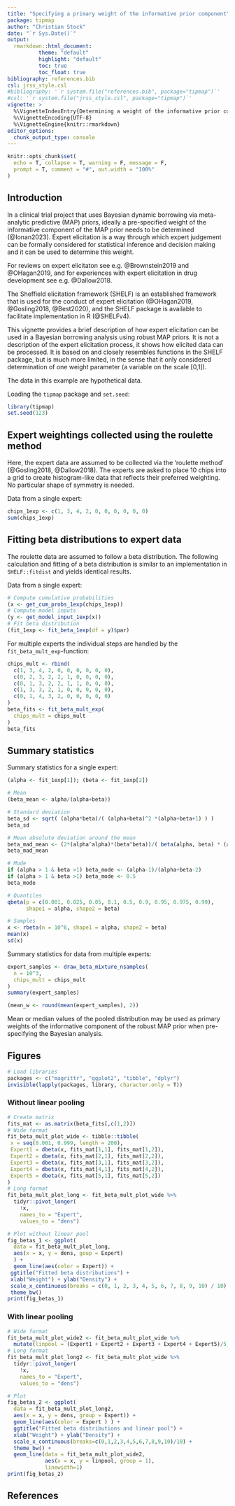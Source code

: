 ---
title: "Specifying a primary weight of the informative prior component"
package: tipmap
author: "Christian Stock"
date: "`r Sys.Date()`"
output: 
  rmarkdown::html_document:
          theme: "default"
          highlight: "default"
          toc: true
          toc_float: true
bibliography: references.bib
csl: jrss_style.csl
#bibliography: '`r system.file("references.bib", package="tipmap")`'
#csl: '`r system.file("jrss_style.csl", package="tipmap")`'
vignette: >
  %\VignetteIndexEntry{Determining a weight of the informative prior component}
  %\VignetteEncoding{UTF-8}
  %\VignetteEngine{knitr::rmarkdown}
editor_options:
  chunk_output_type: console
---

```{r setup, include = F}
knitr::opts_chunk$set(
  echo = T, collapse = T, warning = F, message = F, 
  prompt = T, comment = "#", out.width = "100%"
)
```


## Introduction

In a clinical trial project that uses Bayesian dynamic borrowing via meta-analytic predictive (MAP) priors, ideally a pre-specified weight of the informative component of the MAP prior needs to be determined (@Ionan2023).
Expert elicitation is a way through which expert judgement can be formally considered for statistical inference and decision making and it can be used to determine this weight.

For reviews on expert elicitaton see e.g. @Brownstein2019 and @OHagan2019, and for experiences with expert elicitation in drug development see e.g. @Dallow2018.

The Sheffield elicitation framework (SHELF) is an established framework that is used for the conduct of expert elicitation (@OHagan2019, @Gosling2018, @Best2020), and the SHELF package is available to facilitate implementation in R (@SHELFv4).

This vignette provides a brief description of how expert elicitation can be used in a Bayesian borrowing analysis using robust MAP priors. It is not a description of the expert elicitation process, it shows how elicited data can be processed. It is based on and closely resembles functions in the SHELF package, but is much more limited, in the sense that it only considered determination of one weight parameter (a variable on the scale [0,1]).

The data in this example are hypothetical data.

Loading the `tipmap` package and `set.seed`:
```{r, eval=T, echo=T}
library(tipmap)
set.seed(123)
```


## Expert weightings collected using the roulette method

Here, the expert data are assumed to be collected via the 'roulette method' (@Gosling2018, @Dallow2018).
The experts are asked to place 10 chips into a grid to create histogram-like data that reflects their preferred weighting. No particular shape of symmetry is needed.

Data from a single expert:
```{r chips_single1, eval=T, echo=T}
chips_1exp <- c(1, 3, 4, 2, 0, 0, 0, 0, 0, 0)
sum(chips_1exp)
```

## Fitting beta distributions to expert data

The roulette data are assumed to follow a beta distribution. The following calculation and fitting of a beta distribution is similar to an implementation in `SHELF::fitdist` and yields identical results.

Data from a single expert:
```{r chips_single2, eval=T, echo=T}
# Compute cumulative probabilities
(x <- get_cum_probs_1exp(chips_1exp))
# Compute model inputs
(y <- get_model_input_1exp(x))
# Fit beta distribution
(fit_1exp <- fit_beta_1exp(df = y)$par)
```

For multiple experts the individual steps are handled by the `fit_beta_mult_exp`-function:

```{r chips_multiple, eval=T, echo=T}
chips_mult <- rbind(
  c(1, 3, 4, 2, 0, 0, 0, 0, 0, 0),
  c(0, 2, 3, 2, 2, 1, 0, 0, 0, 0),
  c(0, 1, 3, 2, 2, 1, 1, 0, 0, 0),
  c(1, 3, 3, 2, 1, 0, 0, 0, 0, 0),
  c(0, 1, 4, 3, 2, 0, 0, 0, 0, 0)
)
beta_fits <- fit_beta_mult_exp(
  chips_mult = chips_mult
)
beta_fits
```


## Summary statistics

Summary statistics for a single expert:

```{r fit_beta_1a, eval=T, echo=T}
(alpha <- fit_1exp[1]); (beta <- fit_1exp[2])

# Mean
(beta_mean <- alpha/(alpha+beta))

# Standard deviation
beta_sd <- sqrt( (alpha*beta)/( (alpha+beta)^2 *(alpha+beta+1) ) )
beta_sd

# Mean absolute deviation around the mean
beta_mad_mean <- (2*(alpha^alpha)*(beta^beta))/( beta(alpha, beta) * (alpha+beta)^(alpha+beta+1) )
beta_mad_mean

# Mode
if (alpha > 1 & beta >1) beta_mode <- (alpha-1)/(alpha+beta-2)
if (alpha > 1 & beta >1) beta_mode <- 0.5
beta_mode

# Quantiles
qbeta(p = c(0.001, 0.025, 0.05, 0.1, 0.5, 0.9, 0.95, 0.975, 0.99),
      shape1 = alpha, shape2 = beta)

# Samples
x <- rbeta(n = 10^6, shape1 = alpha, shape2 = beta)
mean(x)
sd(x)
```

Summary statistics for data from multiple experts:

```{r fit_beta_2a, eval=T, echo=T}
expert_samples <- draw_beta_mixture_nsamples(
  n = 10^3, 
  chips_mult = chips_mult
) 
summary(expert_samples)
```

```{r fit_beta_2b, eval=T, echo=T}
(mean_w <- round(mean(expert_samples), 2))
```

Mean or median values of the pooled distribution may be used as primary weights of the informative component of the robust MAP prior when pre-specifying the Bayesian analysis.

## Figures 

```{r load_libs, eval=T, echo=T}
# Load libraries
packages <- c("magrittr", "ggplot2", "tibble", "dplyr")
invisible(lapply(packages, library, character.only = T))
```

### Without linear pooling
```{r elicitfig1a, eval=T, echo=T}
# Create matrix
fits_mat <- as.matrix(beta_fits[,c(1,2)])
# Wide format
fit_beta_mult_plot_wide <- tibble::tibble(
 x = seq(0.001, 0.999, length = 200),
 Expert1 = dbeta(x, fits_mat[1,1], fits_mat[1,2]),
 Expert2 = dbeta(x, fits_mat[2,1], fits_mat[2,2]),
 Expert3 = dbeta(x, fits_mat[3,1], fits_mat[3,2]),
 Expert4 = dbeta(x, fits_mat[4,1], fits_mat[4,2]),
 Expert5 = dbeta(x, fits_mat[5,1], fits_mat[5,2])
)
# Long format
fit_beta_mult_plot_long <- fit_beta_mult_plot_wide %>%
  tidyr::pivot_longer(
    !x,
    names_to = "Expert",
    values_to = "dens")
```

```{r elicitfig1b, eval=T, echo=T, fig.width=8, fig.height=5, dev=c('png'), out.width="95%"}
# Plot without linear pool
fig_betas_1 <- ggplot(
  data = fit_beta_mult_plot_long,
  aes(x = x, y = dens, goup = Expert)
  ) +
  geom_line(aes(color = Expert)) +
 ggtitle("Fitted beta distributions") +
 xlab("Weight") + ylab("Density") +
 scale_x_continuous(breaks = c(0, 1, 2, 3, 4, 5, 6, 7, 8, 9, 10) / 10) +
 theme_bw()
print(fig_betas_1)
```

### With linear pooling
```{r elicitfig2a, eval=T, echo=T}
# Wide format
fit_beta_mult_plot_wide2 <- fit_beta_mult_plot_wide %>%
  mutate(linpool = (Expert1 + Expert2 + Expert3 + Expert4 + Expert5)/5)
# Long format
fit_beta_mult_plot_long2 <- fit_beta_mult_plot_wide %>%
  tidyr::pivot_longer(
    !x,
    names_to = "Expert",
    values_to = "dens")
```

```{r elicitfig2b, eval=T, echo=T, fig.width=8, fig.height=5, dev=c('png'), out.width="95%"}
# Plot
fig_betas_2 <- ggplot(
  data = fit_beta_mult_plot_long2,
  aes(x = x, y = dens, group = Expert)) +
  geom_line(aes(color = Expert ) ) +
  ggtitle("Fitted beta distributions and linear pool") +
  xlab("Weight") + ylab("Density") +
  scale_x_continuous(breaks=c(0,1,2,3,4,5,6,7,8,9,10)/10) +
  theme_bw() +
  geom_line(data = fit_beta_mult_plot_wide2,
            aes(x = x, y = linpool, group = 1),
            linewidth=1)
print(fig_betas_2)
```



## References



